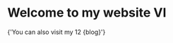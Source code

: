 
<h1>
  <Translate>Welcome to my website VI</Translate>
</h1>
<main>
  <Translate
    id="homepage.visitMyBlog"
    description="The homepage message to ask the user to visit my blog"
    values={{blog: "asdasd as as"}}>
    {'You can also visit my 12 {blog}'}
  </Translate>
</main>